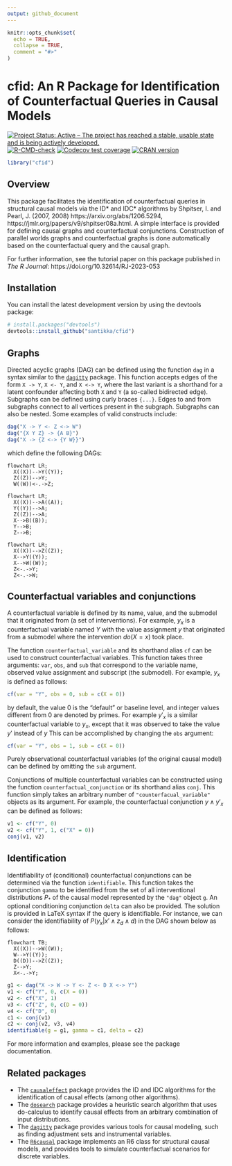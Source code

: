 ```yaml
---
output: github_document
---
```


```r
knitr::opts_chunk$set(
  echo = TRUE,
  collapse = TRUE,
  comment = "#>"
)
```

# cfid: An R Package for Identification of Counterfactual Queries in Causal Models

<!-- badges: start -->
[![Project Status: Active – The project has reached a stable, usable state and is being actively developed.](https://www.repostatus.org/badges/latest/active.svg)](https://www.repostatus.org/#active)
[![R-CMD-check](https://github.com/santikka/cfid/workflows/R-CMD-check/badge.svg)](https://github.com/santikka/cfid/actions)
[![Codecov test coverage](https://codecov.io/gh/santikka/cfid/branch/main/graph/badge.svg)](https://app.codecov.io/gh/santikka/cfid?branch=main)
[![CRAN version](http://www.r-pkg.org/badges/version/cfid)]( https://CRAN.R-project.org/package=cfid)
<!-- badges::end -->

```r
library("cfid")
```

## Overview

This package facilitates the identification of counterfactual queries in structural causal 
models via the ID* and IDC* algorithms by Shpitser, I. and Pearl, J. (2007, 2008) 
https://arxiv.org/abs/1206.5294,
https://jmlr.org/papers/v9/shpitser08a.html. A simple interface is provided for 
defining causal graphs and counterfactual conjunctions. Construction of parallel
worlds graphs and counterfactual graphs is done automatically based on the 
counterfactual query and the causal graph.

For further information, see the tutorial paper on this package published in *The R Journal*: https://doi.org/10.32614/RJ-2023-053

## Installation

You can install the latest development version by using the devtools package:
```r
# install.packages("devtools")
devtools::install_github("santikka/cfid")
```

## Graphs

Directed acyclic graphs (DAG) can be defined using the function `dag` in a syntax
similar to the [`dagitty`](https://cran.r-project.org/package=dagitty) package.
This function accepts
edges of the form `X -> Y`, `X <- Y`, and `X <-> Y`, where the last variant is 
a shorthand for a latent confounder affecting both `X` and `Y` (a so-called
bidirected edge). Subgraphs can be defined using curly braces `{...}`. Edges
to and from subgraphs connect to all vertices present in the subgraph. Subgraphs
can also be nested. Some examples of valid constructs include:
```r
dag("X -> Y <- Z <-> W")
dag("{X Y Z} -> {A B}")
dag("X -> {Z <-> {Y W}}")
```
which define the following DAGs:
```mermaid
flowchart LR;
  X((X))-->Y((Y));
  Z((Z))-->Y;
  W((W))<-.->Z;
```
```mermaid
flowchart LR;
  X((X))-->A((A));
  Y((Y))-->A;
  Z((Z))-->A;
  X-->B((B));
  Y-->B;
  Z-->B;
```
```mermaid
flowchart LR;
  X((X))-->Z((Z));
  X-->Y((Y));
  X-->W((W));
  Z<-.->Y;
  Z<-.->W;
```

## Counterfactual variables and conjunctions

A counterfactual variable is defined by its name, value, and the submodel that
it originated from (a set of interventions). For example, $y_x$ is a counterfactual
variable named $Y$ with the value assignment $y$ that originated from a submodel
where the intervention $do(X = x)$ took place.

The function `counterfactual_variable`
and its shorthand alias `cf` can be used to construct counterfactual variables.
This function takes three arguments: `var`, `obs`, and `sub` that correspond
to the variable name, observed value assignment and subscript (the submodel).
For example, $y_x$ is defined as follows:
```r
cf(var = "Y", obs = 0, sub = c(X = 0))
```
by default, the value 0 is the "default" or baseline level, and integer values
different from 0 are denoted by primes. For example $y'_x$ is a similar counterfactual
variable to $y_x$, except that it was observed to take the value $y'$ instead of $y$
This can be accomplished by changing the `obs` argument:
```r
cf(var = "Y", obs = 1, sub = c(X = 0))
```
Purely observational counterfactual variables (of the original causal model)
can be defined by omitting the `sub` argument.

Conjunctions of multiple counterfactual variables can be constructed using the
function `counterfactual_conjunction` or its shorthand alias `conj`. This
function simply takes an arbitrary number of `"counterfacual_variable"` objects
as its argument. For example, the counterfactual conjunction 
$y \wedge y'_x$ can be defined as follows:
```r
v1 <- cf("Y", 0)
v2 <- cf("Y", 1, c("X" = 0))
conj(v1, v2)
```

## Identification

Identifiability of (conditional) counterfactual conjunctions can be determined 
via the function `identifiable`. This function takes the conjunction `gamma` to 
be identified from the set of all interventional distributions $P_*$ of the causal
model represented by the `"dag"` object `g`. An optional conditioning conjunction
`delta` can also be provided. The solution is provided in LaTeX syntax if the
query is identifiable. For instance, we can consider the identifiability
of $P(y_x|x' \wedge z_d \wedge d)$ in the DAG shown below as follows:
```mermaid
flowchart TB;
  X((X))-->W((W));
  W-->Y((Y));
  D((D))-->Z((Z));
  Z-->Y;
  X<-.->Y;
```
```r
g1 <- dag("X -> W -> Y <- Z <- D X <-> Y")
v1 <- cf("Y", 0, c(X = 0))
v2 <- cf("X", 1)
v3 <- cf("Z", 0, c(D = 0))
v4 <- cf("D", 0)
c1 <- conj(v1)
c2 <- conj(v2, v3, v4)
identifiable(g = g1, gamma = c1, delta = c2)
```
For more information and examples, please see the package documentation.

## Related packages

- The [`causaleffect`](https://cran.r-project.org/package=causaleffect) 
  package provides the ID and IDC algorithms for
  the identification of causal effects (among other algorithms).
- The [`dosearch`](https://cran.r-project.org/package=dosearch) 
  package provides a heuristic search algorithm that uses
  do-calculus to identify causal effects from an arbitrary combination of
  input distributions.
- The [`dagitty`](https://cran.r-project.org/package=dagitty) 
  package provides various tools for causal modeling, such as finding 
  adjustment sets and instrumental variables.
- The [`R6causal`](https://cran.r-project.org/package=R6causal)
  package implements an R6 class for structural causal models, and provides
  tools to simulate counterfactual scenarios for discrete variables.
